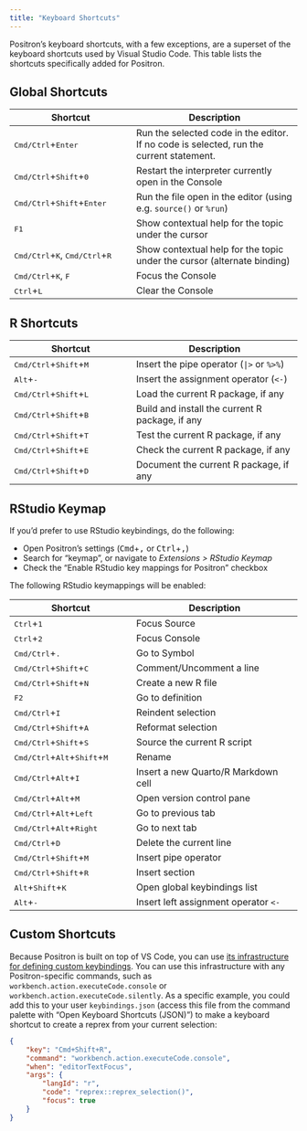 ```yaml
---
title: "Keyboard Shortcuts"
---
```


Positron's keyboard shortcuts, with a few exceptions, are a superset of the keyboard shortcuts used by Visual Studio Code. This table lists the shortcuts specifically added for Positron.

## Global Shortcuts

| Shortcut | Description |
| -------- | ----------- |
| <kbd>Cmd/Ctrl</kbd>+<kbd>Enter</kbd> | Run the selected code in the editor. If no code is selected, run the current statement. | 
| <kbd>Cmd/Ctrl</kbd>+<kbd>Shift</kbd>+<kbd>0</kbd> | Restart the interpreter currently open in the Console | 
| <kbd>Cmd/Ctrl</kbd>+<kbd>Shift</kbd>+<kbd>Enter</kbd> | Run the file open in the editor (using e.g. `source()` or `%run`) | 
| <kbd>F1</kbd> | Show contextual help for the topic under the cursor |
| <kbd>Cmd/Ctrl</kbd>+<kbd>K</kbd>, <kbd>Cmd/Ctrl</kbd>+<kbd>R</kbd> | Show contextual help for the topic under the cursor (alternate binding) |
| <kbd>Cmd/Ctrl</kbd>+<kbd>K</kbd>, <kbd>F</kbd> | Focus the Console |
| <kbd>Ctrl</kbd>+<kbd>L</kbd> | Clear the Console |

## R Shortcuts

| Shortcut | Description |
| -------- | ----------- |
| <kbd>Cmd/Ctrl</kbd>+<kbd>Shift</kbd>+<kbd>M</kbd> | Insert the pipe operator (<code>&#124;></code> or `%>%`) | 
| <kbd>Alt</kbd>+<kbd>-</kbd> | Insert the assignment operator (`<-`) |
| <kbd>Cmd/Ctrl</kbd>+<kbd>Shift</kbd>+<kbd>L</kbd> | Load the current R package, if any | 
| <kbd>Cmd/Ctrl</kbd>+<kbd>Shift</kbd>+<kbd>B</kbd> | Build and install the current R package, if any | 
| <kbd>Cmd/Ctrl</kbd>+<kbd>Shift</kbd>+<kbd>T</kbd> | Test the current R package, if any | 
| <kbd>Cmd/Ctrl</kbd>+<kbd>Shift</kbd>+<kbd>E</kbd> | Check the current R package, if any | 
| <kbd>Cmd/Ctrl</kbd>+<kbd>Shift</kbd>+<kbd>D</kbd> | Document the current R package, if any | 

## RStudio Keymap

If you'd prefer to use RStudio keybindings, do the following:

- Open Positron's settings (<kbd>Cmd</kbd>+<kbd>,</kbd> or <kbd>Ctrl</kbd>+<kbd>,</kbd>)
- Search for "keymap", or navigate to *Extensions > RStudio Keymap*
- Check the "Enable RStudio key mappings for Positron" checkbox

The following RStudio keymappings will be enabled:

| Shortcut | Description |
| -------- | ----------- |
| <kbd>Ctrl</kbd>+<kbd>1</kbd>  |  Focus Source | 
| <kbd>Ctrl</kbd>+<kbd>2</kbd>  |  Focus Console | 
| <kbd>Cmd/Ctrl</kbd>+<kbd>.</kbd>  |  Go to Symbol | 
| <kbd>Cmd/Ctrl</kbd>+<kbd>Shift</kbd>+<kbd>C</kbd> |  Comment/Uncomment a line | 
| <kbd>Cmd/Ctrl</kbd>+<kbd>Shift</kbd>+<kbd>N</kbd> |  Create a new R file | 
| <kbd>F2</kbd>  |  Go to definition | 
| <kbd>Cmd/Ctrl</kbd>+<kbd>I</kbd> |  Reindent selection | 
| <kbd>Cmd/Ctrl</kbd>+<kbd>Shift</kbd>+<kbd>A</kbd> |  Reformat selection | 
| <kbd>Cmd/Ctrl</kbd>+<kbd>Shift</kbd>+<kbd>S</kbd> |  Source the current R script | 
| <kbd>Cmd/Ctrl</kbd>+<kbd>Alt</kbd>+<kbd>Shift</kbd>+<kbd>M</kbd> |  Rename | 
| <kbd>Cmd/Ctrl</kbd>+<kbd>Alt</kbd>+<kbd>I</kbd> |  Insert a new Quarto/R Markdown cell | 
| <kbd>Cmd/Ctrl</kbd>+<kbd>Alt</kbd>+<kbd>M</kbd> |  Open version control pane | 
| <kbd>Cmd/Ctrl</kbd>+<kbd>Alt</kbd>+<kbd>Left</kbd> |  Go to previous tab | 
| <kbd>Cmd/Ctrl</kbd>+<kbd>Alt</kbd>+<kbd>Right</kbd> |  Go to next tab | 
| <kbd>Cmd/Ctrl</kbd>+<kbd>D</kbd> |  Delete the current line | 
| <kbd>Cmd/Ctrl</kbd>+<kbd>Shift</kbd>+<kbd>M</kbd> |  Insert pipe operator | 
| <kbd>Cmd/Ctrl</kbd>+<kbd>Shift</kbd>+<kbd>R</kbd> |  Insert section | 
| <kbd>Alt</kbd>+<kbd>Shift</kbd>+<kbd>K</kbd> | Open global keybindings list |
| <kbd>Alt</kbd>+<kbd>-</kbd> | Insert left assignment operator `<-` |

## Custom Shortcuts

Because Positron is built on top of VS Code, you can use [its infrastructure for defining custom keybindings](https://code.visualstudio.com/docs/getstarted/keybindings). You can use this infrastructure with any Positron-specific commands, such as `workbench.action.executeCode.console` or `workbench.action.executeCode.silently`. As a specific example, you could add this to your user `keybindings.json` (access this file from the command palette with "Open Keyboard Shortcuts (JSON)") to make a keyboard shortcut to create a reprex from your current selection:

```json
{
    "key": "Cmd+Shift+R",
    "command": "workbench.action.executeCode.console",
    "when": "editorTextFocus",
    "args": {
        "langId": "r",
        "code": "reprex::reprex_selection()",
        "focus": true
    }
}
```
